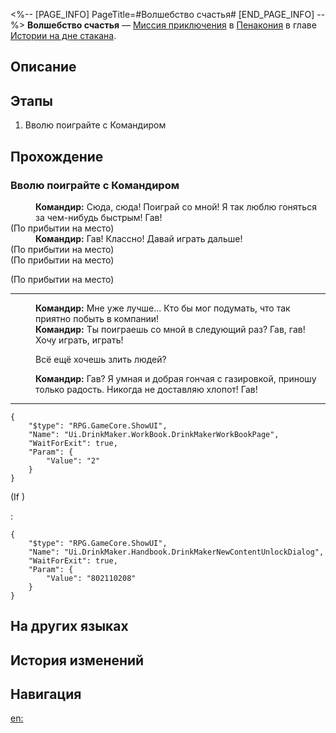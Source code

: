 <%-- [PAGE_INFO]
PageTitle=#Волшебство счастья#
[END_PAGE_INFO] --%>
{{Дополнить|Диалоги.}}
{{Миссия Инфобокс
|id              = 8021122
|Название        = 
|Изображение     = Миссия Волшебство счастья.png
|Тип             = Миссия приключения
|Событие         = 
|Глава           = Истории на дне стакана
|Условия         = 
|Персонажи       = Командир; Первопроходец
|СтартЛокация    = [[Пенакония]] — [[Эмосреда Командира]]
|Мир             = Пенакония
|Предыдущая      = 
|Следующая       = 
|Награды         = 
}}
'''Волшебство счастья''' — [[Миссия приключения]] в [[Пенакония]] в главе [[Истории на дне стакана]].

==Описание==
{{Описание|<!--официальное описание из Перекрёстка судеб-->}}

==Этапы==
# Вволю поиграйте с Командиром

==Прохождение==
{{Дополнить}}

===Вволю поиграйте с Командиром===
{{Описание миссии|тип=Миссия приключения|локация=Эмосреда Командира|Вы вошли в эмосреду Командира. Повеселитесь вместе как следует!}}
{{Диалог Начало}}
:'''Командир:''' Сюда, сюда! Поиграй со мной! Я так люблю гоняться за чем-нибудь быстрым! Гав!
;(По прибытии на место)
:'''Командир:''' Гав! Классно! Давай играть дальше!
;(По прибытии на место)
;(По прибытии на место)

;(По прибытии на место)
----
:'''Командир:''' Мне уже лучше... Кто бы мог подумать, что так приятно побыть в компании!
:'''Командир:''' Ты поиграешь со мной в следующий раз? Гав, гав! Хочу играть, играть!
:{{Диалог|Стрелка}} Всё ещё хочешь злить людей?
:'''Командир:''' Гав? Я умная и добрая гончая с газировкой, приношу только радость. Никогда не доставляю хлопот! Гав!
:{{tx}}
----
<pre>{
	"$type": "RPG.GameCore.ShowUI",
	"Name": "Ui.DrinkMaker.WorkBook.DrinkMakerWorkBookPage",
	"WaitForExit": true,
	"Param": {
		"Value": "2"
	}
}</pre>
;(If {{cx}}<!--SubMission Finish: 802110206-->)
:<pre>{
	"$type": "RPG.GameCore.ShowUI",
	"Name": "Ui.DrinkMaker.Handbook.DrinkMakerNewContentUnlockDialog",
	"WaitForExit": true,
	"Param": {
		"Value": "802110208"
	}
}</pre>
{{Диалог Конец}}

==На других языках==
{{На других языках
|en   = Magic of Happiness
|zhs  = 变幸福的魔法
|zht  = 變幸福的魔法
|ja   = 幸せになる魔法
|ko   = 행복해지는 마법
|es   = La magia de la felicidad
|fr   = La magie du bonheur
|ru   = Волшебство счастья
|th   = เวทมนตร์เสกความสุข
|vi   = Phép Thuật Hạnh Phúc
|de   = Magie des Glücklichseins
|id   = Sihir Jadi Bahagia
|pt   = Magia da Felicidade
}}

==История изменений==
{{История изменений|3.5}}

==Навигация==
{{Миссия приключения Навбокс|Глава }}

[[en:]]
